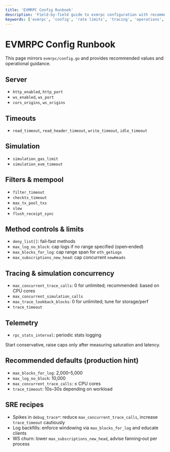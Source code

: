 ```yaml
---
title: 'EVMRPC Config Runbook'
description: 'Field-by-field guide to evmrpc configuration with recommended values and SRE recipes.'
keywords: ['evmrpc', 'config', 'rate limits', 'tracing', 'operations', 'node']
---
```



# EVMRPC Config Runbook

This page mirrors `evmrpc/config.go` and provides recommended values and operational guidance.

## Server

- `http_enabled`, `http_port`
- `ws_enabled`, `ws_port`
- `cors_origins`, `ws_origins`

## Timeouts

- `read_timeout`, `read_header_timeout`, `write_timeout`, `idle_timeout`

## Simulation

- `simulation_gas_limit`
- `simulation_evm_timeout`

## Filters & mempool

- `filter_timeout`
- `checktx_timeout`
- `max_tx_pool_txs`
- `slow`
- `flush_receipt_sync`

## Method controls & limits

- `deny_list[]`: fail‑fast methods
- `max_log_no_block`: cap logs if no range specified (open‑ended)
- `max_blocks_for_log`: cap range span for `eth_getLogs`
- `max_subscriptions_new_head`: cap concurrent `newHeads`

## Tracing & simulation concurrency

- `max_concurrent_trace_calls`: 0 for unlimited; recommended: based on CPU cores
- `max_concurrent_simulation_calls`
- `max_trace_lookback_blocks`: 0 for unlimited; tune for storage/perf
- `trace_timeout`

## Telemetry

- `rpc_stats_interval`: periodic stats logging

<Callout type="warning">Start conservative, raise caps only after measuring saturation and latency.</Callout>

## Recommended defaults (production hint)

- `max_blocks_for_log`: 2,000–5,000
- `max_log_no_block`: 10,000
- `max_concurrent_trace_calls`: ≤ CPU cores
- `trace_timeout`: 10s–30s depending on workload

## SRE recipes

- Spikes in `debug_trace*`: reduce `max_concurrent_trace_calls`, increase `trace_timeout` cautiously
- Log backfills: enforce windowing via `max_blocks_for_log` and educate clients
- WS churn: lower `max_subscriptions_new_head`, advise fanning‑out per process
